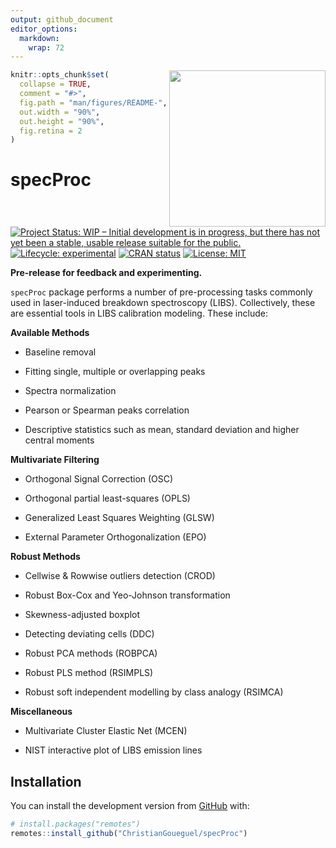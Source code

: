 ```yaml
---
output: github_document
editor_options: 
  markdown: 
    wrap: 72
---
```


<!-- README.md is generated from README.Rmd. Please edit that file -->

<img src="man/figures/logo.png" align="right" height="250"/>

```r
knitr::opts_chunk$set(
  collapse = TRUE,
  comment = "#>",
  fig.path = "man/figures/README-",
  out.width = "90%",
  out.height = "90%",
  fig.retina = 2
)
```

# specProc

<!-- badges: start -->

[![Project Status: WIP -- Initial development is in progress, but there
has not yet been a stable, usable release suitable for the
public.](https://www.repostatus.org/badges/latest/wip.svg)](https://www.repostatus.org/#wip)
[![Lifecycle:
experimental](https://img.shields.io/badge/lifecycle-experimental-orange.svg)](https://lifecycle.r-lib.org/articles/stages.html#experimental)
[![CRAN
status](https://www.r-pkg.org/badges/version/specProc)](https://CRAN.R-project.org/package=specProc)
[![License:
MIT](https://img.shields.io/badge/License-MIT-blue.svg)](https://opensource.org/licenses/MIT)

<!-- badges: end -->

**Pre-release for feedback and experimenting.**

`specProc` package performs a number of pre-processing tasks commonly
used in laser-induced breakdown spectroscopy (LIBS). Collectively, these
are essential tools in LIBS calibration modeling. These include:

**Available Methods**

-   Baseline removal

-   Fitting single, multiple or overlapping peaks

-   Spectra normalization

-   Pearson or Spearman peaks correlation

-   Descriptive statistics such as mean, standard deviation and higher
    central moments

**Multivariate Filtering**

-   Orthogonal Signal Correction (OSC)

-   Orthogonal partial least-squares (OPLS)

-   Generalized Least Squares Weighting (GLSW)

-   External Parameter Orthogonalization (EPO)

**Robust Methods**

-   Cellwise & Rowwise outliers detection (CROD)

-   Robust Box-Cox and Yeo-Johnson transformation

-   Skewness-adjusted boxplot

-   Detecting deviating cells (DDC)

-   Robust PCA methods (ROBPCA)

-   Robust PLS method (RSIMPLS)

-   Robust soft independent modelling by class analogy (RSIMCA)

**Miscellaneous**

-   Multivariate Cluster Elastic Net (MCEN)

-   NIST interactive plot of LIBS emission lines

## Installation

You can install the development version from
[GitHub](https://github.com/) with:

``` r
# install.packages("remotes")
remotes::install_github("ChristianGoueguel/specProc")
```
